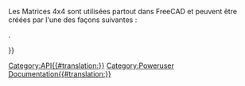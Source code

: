<languages/>
{{VeryImportantMessage|(octobre 2019) Ne pas éditer cette page. L'information est incomplète et obsolète. Pour la dernière API, voir la [https://www.freecadweb.org/api documentation de l'API générée automatiquement], ou générez la documentation vous-même, voir [[Source documentation/fr|Documentation du code source]].}}

Les Matrices 4x4 sont utilisées partout dans FreeCAD et peuvent être créées par l'une des façons suivantes :
{{Code|code=
m = FreeCAD.Matrix()          # m = the [http://en.wikipedia.org/wiki/Identity_matrix identity matrix]
m = FreeCAD.Base.Matrix()
print m.A21()               # print m[1][0]
}}


{{APIFunction | A | | | tous les éléments de la matrice}}. 
{{APIFunction | A11 | | | un élément de matrice.}} 
{{APIFunction | A12 | | | un élément de matrice.}} 
{{APIFunction | A13 | | | un élément de matrice.}} 
{{APIFunction | A14 | | | un élément de matrice.}} 
{{APIFunction | A21 | | | un élément de matrice.}}
{{APIFunction | A22 | | | un élément de matrice.}} 
{{APIFunction | A23 | | | un élément de matrice.}} 
{{APIFunction | A24 | | | un élément de matrice.}} 
{{APIFunction | A31 | | | un élément de matrice.}} 
{{APIFunction | A32 | | | un élément de matrice.}} 
{{APIFunction | A33 | | | un élément de matrice.}} 
{{APIFunction | A34 | | | un élément de matrice.}} 
{{APIFunction | A41 | | | un élément de matrice.}}
{{APIFunction | A42 | | | un élément de matrice.}} 
{{APIFunction | A43 | | | un élément de matrice.}} 
{{APIFunction | A44 | | | un élément de matrice.}}{{APIFunction|determinant| |Calcule le [http://fr.wikipedia.org/wiki/D%C3%A9terminant_%28math%C3%A9matiques%29 déterminant] de la matrice|un nombre.}}
{{APIFunction|inverse| |[http://fr.wikipedia.org/wiki/Matrice_inversible Matrice Inverse] cette matrice, si possible|rien.}}
{{APIFunction|invert| |Returne l'[http://fr.wikipedia.org/wiki/Matrice_inversible inverse]de cette matrice, si possible|une Matrice}}
{{APIFunction|move|Vector|fait faire à cette matrice une [http://fr.wikipedia.org/wiki/Translation_%28g%C3%A9om%C3%A9trie%29 translation] |rien.}}
{{APIFunction|multiply|Matrix or Vector|Retourne le [http://http://fr.wikipedia.org/wiki/Produit_vectoriel produit croisé] d'une matrice ou d'un vecteur avec cette matrice|une Matrice}}
{{APIFunction|rotateX|Float(radians)|fait faire une  [http://http://fr.wikipedia.org/wiki/Rotation_affine rotation] à cette matrice autour de X |rien.}}
{{APIFunction|rotateY|Float(radians)|fait faire une  [http://http://fr.wikipedia.org/wiki/Rotation_affine rotation] à cette matrice autour de Y |rien.}}
{{APIFunction|rotateZ|Float(radians)|fait faire une  [http://http://fr.wikipedia.org/wiki/Rotation_affine rotation] à cette matrice autour de Z|rien.}}
{{APIFunction|scale|Vector|fait un changement  [http://en.wikipedia.org/wiki/Scaling_matrix d'échelle ]à cette matrice|rien.}}
{{APIFunction|transform|Vector, Matrix|Fait à cette matrice une [http://fr.wikipedia.org/wiki/Matrice_d%27une_application_lin%C3%A9aire transformation ] basée sur Vecteur et Matrice |rien. }}
{{APIFunction|unity| |Faire de cette matrice la [http://fr.wikipedia.org/wiki/Matrice_identit%C3%A9 matrice unité]|rien.}}

{{Userdocnavi{{#translation:}}}}
[[Category:API{{#translation:}}]]
[[Category:Poweruser Documentation{{#translation:}}]]
{{clear}}